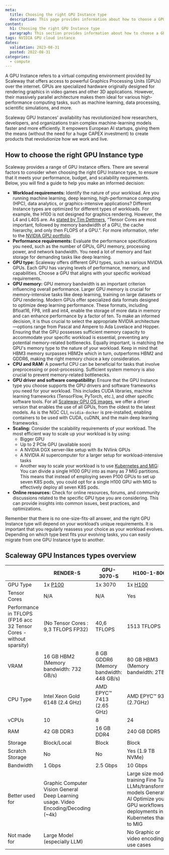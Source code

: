 ```yaml
---
meta:
  title: Choosing the right GPU Instance type
  description: This page provides information about how to choose a GPU Instance type
content:
  h1: Choosing the right GPU Instance type
  paragraph: This section provides information about how to choose a GPU Instance type
tags: NVIDIA GPU cloud instance
dates:
  validation: 2023-08-31
  posted: 2022-08-31
categories:
  - compute
---
```


A GPU Instance refers to a virtual computing environment provided by Scaleway that offers access to powerful Graphics Processing Units (GPUs) over the internet.
GPUs are specialized hardware originally designed for rendering graphics in video games and other 3D applications.
However, their massively parallel architecture makes them ideal for various high-performance computing tasks, such as machine learning, data processing, scientific simulations, and more.

Scaleway GPU Instances' availability has revolutionized how researchers, developers, and organizations train complex machine-learning models faster and more efficiently.
It empowers European AI startups, giving them the means (without the need for a huge CAPEX investment) to create products that revolutionize how we work and live.

## How to choose the right GPU Instance type

Scaleway provides a range of GPU Instance offers. There are several factors to consider when choosing the right GPU Instance type, to ensure that it meets your performance, budget, and scalability requirements.
Below, you will find a guide to help you make an informed decision:

* **Workload requirements:** Identify the nature of your workload. Are you running machine learning, deep learning, high-performance computing (HPC), data analytics, or graphics-intensive applications? Different Instance types are optimized for different types of workloads. For example, the H100 is not designed for graphics rendering. However, the L4 and L40S are. As [stated by Tim Dettmers](https://timdettmers.com/2023/01/30/which-gpu-for-deep-learning/),  “Tensor Cores are most important, followed by memory bandwidth of a GPU, the cache hierarchy, and only then FLOPS of a GPU.”. For more information, refer to the [NVIDIA GPU portfolio](https://www.nvidia.com/content/dam/en-zz/solutions/data-center/data-center-gpu-portfolio-line-card.pdf).
* **Performance requirements:** Evaluate the performance specifications you need, such as the number of GPUs, GPU memory, processing power, and network bandwidth. You need a lot of memory and fast storage for demanding tasks like deep learning.
* **GPU type:** Scaleway offers different GPU types, such as various NVIDIA GPUs. Each GPU has varying levels of performance, memory, and capabilities. Choose a GPU that aligns with your specific workload requirements.
* **GPU memory:** GPU memory bandwidth is an important criterion influencing overall performance. Larger GPU memory is crucial for memory-intensive tasks like deep learning, training on large datasets or GPU rendering. Modern GPUs offer specialized data formats designed to optimize deep learning performance. These formats, including Bfloat16, FP8, int8 and int4, enable the storage of more data in memory and can enhance performance by a factor of ten. To make an informed decision, it is thus crucial to select the appropriate NVIDIA architecture—options range from Pascal and Ampere to Ada Lovelace and Hopper. Ensuring that the GPU possesses sufficient memory capacity to accommodate your specific workload is essential, preventing any potential memory-related bottlenecks. Equally important, is matching the GPU's memory type to the nature of your workload. Keep in mind that HBM3 memory surpasses HBM2e which in turn, outperforms HBM2 and GDDR6, making the right memory choice a key consideration.
* **CPU and RAM:**  A powerful CPU can be beneficial for tasks that involve preprocessing or post-processing. Sufficient system memory is also crucial to prevent memory-related bottlenecks.
* **GPU driver and software compatibility:** Ensure that the GPU Instance type you choose supports the GPU drivers and software frameworks you need for your workload. This includes CUDA libraries, machine learning frameworks (TensorFlow, PyTorch, etc.), and other specific software tools. For all [Scaleway GPU OS images](/compute/gpu/reference-content/docker-images/), we offer a driver version that enables the use of all GPUs, from the oldest to the latest models. As is the NGC CLI, `nvidia-docker` is pre-installed, enabling containers to be used with CUDA, cuDNN, and the main deep learning frameworks.
* **Scaling:** Consider the scalability requirements of your workload. The most efficient way to scale up your workload is by using:
  * Bigger GPU
  * Up to 2 PCIe GPU (available soon)
  * A NVIDIA DGX server-like setup with 8x NVlink GPUs
  * A NVIDIA AI supercomputer for a larger setup for workload-intensive tasks
  * Another way to scale your workload is to use [Kubernetes and MIG](/compute/gpu/how-to/use-nvidia-mig-technology/): You can divide a single H100 GPU into as many as 7 MIG partitions. This means that instead of employing seven P100 GPUs to set up seven K8S pods, you could opt for a single H100 GPU with MIG to effectively deploy all seven K8S pods.
* **Online resources:** Check for online resources, forums, and community discussions related to the specific GPU type you are considering. This can provide insights into common issues, best practices, and optimizations.

Remember that there is no one-size-fits-all answer, and the right GPU Instance type will depend on your workload’s unique requirements. It is important that you regularly reassess your choice as your workload evolves. Depending on which type best fits your evolving tasks, you can easily migrate from one GPU Instance type to another.

## Scaleway GPU Instances types overview

|                                                                     | RENDER-S                                                                            | GPU-3070-S                              | H100-1-80G                                                                                                                                       | H100-2-80G                                                                                                                                       |
|---------------------------------------------------------------------|-------------------------------------------------------------------------------------|-----------------------------------------|--------------------------------------------------------------------------------------------------------------------------------------------------|--------------------------------------------------------------------------------------------------------------------------------------------------|
| GPU Type                                                            | 1x [P100](https://www.nvidia.com/en-us/data-center/tesla-p100/)                     | 1x 3070                                 | 1x [H100](https://resources.nvidia.com/en-us-tensor-core/nvidia-tensor-core-gpu-datasheet)                                                       | 2x [H100](https://resources.nvidia.com/en-us-tensor-core/nvidia-tensor-core-gpu-datasheet)                                                       |
| Tensor Cores                                                        | N/A                                                                                 | N/A                                     | Yes                                                                                                                                              | Yes                                                                                                                                              |
| Performance in TFLOPS (FP16 acc 32 Tensor Cores - without sparsity) | (No Tensor Cores :  9,3 TFLOPS FP32)                                                | 40,6 TFLOPS                             | 1513 TFLOPS                                                                                                                                      | 2x 1513 TFLOPS                                                                                                                                   |
| VRAM                                                                | 16 GB HBM2 (Memory bandwidth: 732 GB/s)                                             | 8 GB GDDR6 (Memory bandwidth: 448 GB/s) | 80 GB HBM3 (Memory bandwidth: 2TB/s)                                                                                                             | 2x80 GB HBM3 (Memory bandwidth: 2TB/s)                                                                                                           |
| CPU Type                                                            | Intel Xeon Gold 6148 (2.4 GHz)                                                      | AMD EPYC™ 7413 (2.65 GHz)               | AMD EPYC™ 9334 (2.7GHz)                                                                                                                          | AMD EPYC™ 9334 (2.7GHz)                                                                                                                          |
| vCPUs                                                               | 10                                                                                  | 8                                       | 24                                                                                                                                               | 48                                                                                                                                               |
| RAM                                                                 | 42 GB DDR3                                                                          | 16 GB DDR4                              | 240 GB DDR5                                                                                                                                      | 480 GB DDR5                                                                                                                                      |
| Storage                                                             | Block/Local                                                                         | Block                                   | Block                                                                                                                                            | Block                                                                                                                                            |
| Scratch Storage                                                     | No                                                                                  | No                                      | Yes (1.9 TB NVMe)                                                                                                                                | Yes (3.8 TB NVMe)                                                                                                                                |
| Bandwidth                                                           | 1 Gbps                                                                              | 2.5 Gbps                                | 10 Gbps                                                                                                                                          | 20 Gbps                                                                                                                                          |
| Better used for                                                     |  Graphic Computer Vision General Deep Learning usage. Video Encoding/Decoding (~4k) |                                         | Large size model training Fine Tune LLMs/transformers models Generative AI Optimize your GPU workflows & deployments in Kubernetes thanks to MIG | Large size model training Fine Tune LLMs/transformers models Generative AI Optimize your GPU workflows & deployments in Kubernetes thanks to MIG |
| Not made for                                                        | Large Model (especially LLM)                                                        |                                         | No Graphic or video encoding  use cases                                                                                                          | No Graphicor video encoding  use cases                                                                                                           |